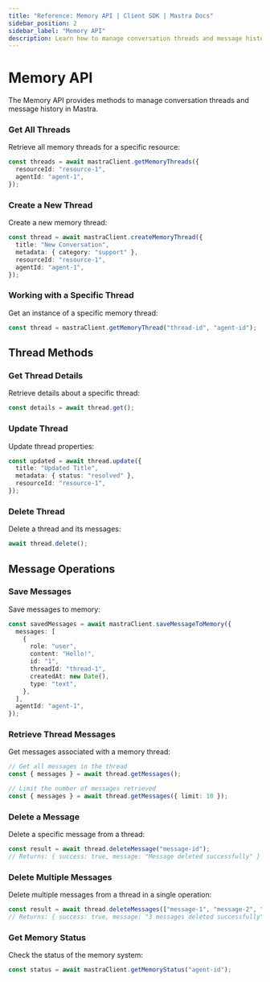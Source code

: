 ```yaml
---
title: "Reference: Memory API | Client SDK | Mastra Docs"
sidebar_position: 2
sidebar_label: "Memory API"
description: Learn how to manage conversation threads and message history in Mastra using the client-js SDK.
---
```


# Memory API

The Memory API provides methods to manage conversation threads and message history in Mastra.

### Get All Threads

Retrieve all memory threads for a specific resource:

```typescript
const threads = await mastraClient.getMemoryThreads({
  resourceId: "resource-1",
  agentId: "agent-1",
});
```

### Create a New Thread

Create a new memory thread:

```typescript
const thread = await mastraClient.createMemoryThread({
  title: "New Conversation",
  metadata: { category: "support" },
  resourceId: "resource-1",
  agentId: "agent-1",
});
```

### Working with a Specific Thread

Get an instance of a specific memory thread:

```typescript
const thread = mastraClient.getMemoryThread("thread-id", "agent-id");
```

## Thread Methods

### Get Thread Details

Retrieve details about a specific thread:

```typescript
const details = await thread.get();
```

### Update Thread

Update thread properties:

```typescript
const updated = await thread.update({
  title: "Updated Title",
  metadata: { status: "resolved" },
  resourceId: "resource-1",
});
```

### Delete Thread

Delete a thread and its messages:

```typescript
await thread.delete();
```

## Message Operations

### Save Messages

Save messages to memory:

```typescript
const savedMessages = await mastraClient.saveMessageToMemory({
  messages: [
    {
      role: "user",
      content: "Hello!",
      id: "1",
      threadId: "thread-1",
      createdAt: new Date(),
      type: "text",
    },
  ],
  agentId: "agent-1",
});
```

### Retrieve Thread Messages

Get messages associated with a memory thread:

```typescript
// Get all messages in the thread
const { messages } = await thread.getMessages();

// Limit the number of messages retrieved
const { messages } = await thread.getMessages({ limit: 10 });
```

### Delete a Message

Delete a specific message from a thread:

```typescript
const result = await thread.deleteMessage("message-id");
// Returns: { success: true, message: "Message deleted successfully" }
```

### Delete Multiple Messages

Delete multiple messages from a thread in a single operation:

```typescript
const result = await thread.deleteMessages(["message-1", "message-2", "message-3"]);
// Returns: { success: true, message: "3 messages deleted successfully" }
```

### Get Memory Status

Check the status of the memory system:

```typescript
const status = await mastraClient.getMemoryStatus("agent-id");
```

